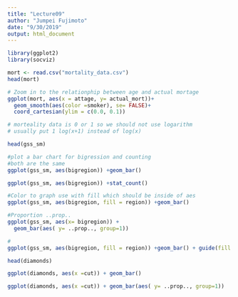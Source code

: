 ```yaml
---
title: "Lecture09"
author: "Jumpei Fujimoto"
date: "9/30/2019"
output: html_document
---
```


```r
library(ggplot2)
library(socviz)
```
```r
mort <- read.csv("mortality_data.csv")
head(mort)
```
```r
# Zoom in to the relationphip between age and actual mortage
ggplot(mort, aes(x = attage, y= actual_mort))+ 
  geom_smooth(aes(color =smoker), se= FALSE)+
  coord_cartesian(ylim = c(0.0, 0.1))
```
```r
# morteality data is 0 or 1 so we should not use logarithm
# usually put 1 log(x+1) instead of log(x)
```

```r
head(gss_sm)
```
```r
#plot a bar chart for bigression and counting
#both are the same
ggplot(gss_sm, aes(bigregion)) +geom_bar()

ggplot(gss_sm, aes(bigregion)) +stat_count()
```
```r
#Color to graph use with fill which should be inside of aes
ggplot(gss_sm, aes(bigregion, fill = region)) +geom_bar()
```
```r
#Proportion ..prop..
ggplot(gss_sm, aes(x= bigregion)) +
  geom_bar(aes( y= ..prop.., group=1))
```
```r
#
ggplot(gss_sm, aes(bigregion, fill = region)) +geom_bar() + guide(fill = FALSE)
```
```r
head(diamonds)
```
```r
ggplot(diamonds, aes(x =cut)) + geom_bar()
```
```r
ggplot(diamonds, aes(x =cut)) + geom_bar(aes( y= ..prop.., group=1))

```




